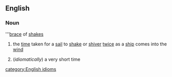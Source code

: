==English==
===Noun===
'''[[brace]] of [[shake]]s
#{{nautical}} the [[time]] taken for a [[sail]] to [[shake]] or [[shiver]] [[twice]] as a [[ship]] comes into the [[wind]]
#(''idiomatically'') a very short time
[[category:English idioms]]